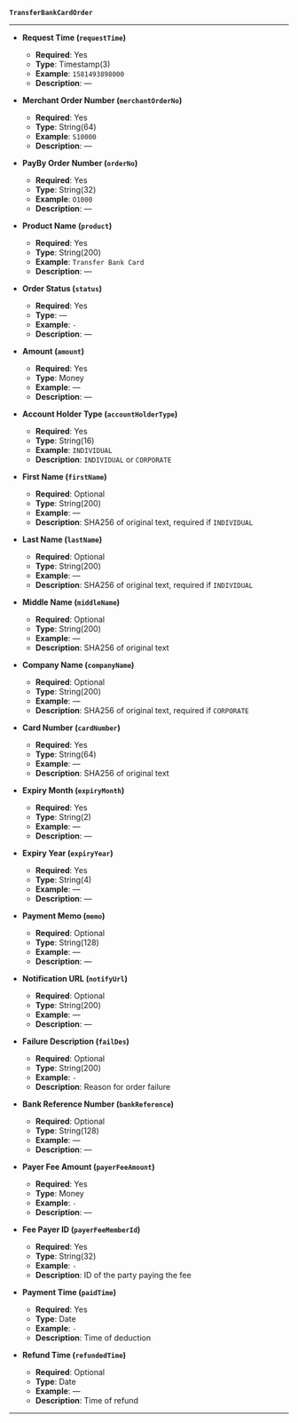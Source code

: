 **`TransferBankCardOrder`**

---

- **Request Time (`requestTime`)**  
  - **Required**: Yes  
  - **Type**: Timestamp(3)  
  - **Example**: `1581493898000`  
  - **Description**: —  

- **Merchant Order Number (`merchantOrderNo`)**  
  - **Required**: Yes  
  - **Type**: String(64)  
  - **Example**: `S10000`  
  - **Description**: —  

- **PayBy Order Number (`orderNo`)**  
  - **Required**: Yes  
  - **Type**: String(32)  
  - **Example**: `O1000`  
  - **Description**: —  

- **Product Name (`product`)**  
  - **Required**: Yes  
  - **Type**: String(200)  
  - **Example**: `Transfer Bank Card`  
  - **Description**: —  

- **Order Status (`status`)**  
  - **Required**: Yes  
  - **Type**: —  
  - **Example**: `-`  
  - **Description**: —  

- **Amount (`amount`)**  
  - **Required**: Yes  
  - **Type**: Money  
  - **Example**: —  
  - **Description**: —  

- **Account Holder Type (`accountHolderType`)**  
  - **Required**: Yes  
  - **Type**: String(16)  
  - **Example**: `INDIVIDUAL`  
  - **Description**: `INDIVIDUAL` or `CORPORATE`  

- **First Name (`firstName`)**  
  - **Required**: Optional  
  - **Type**: String(200)  
  - **Example**: —  
  - **Description**: SHA256 of original text, required if `INDIVIDUAL`  

- **Last Name (`lastName`)**  
  - **Required**: Optional  
  - **Type**: String(200)  
  - **Example**: —  
  - **Description**: SHA256 of original text, required if `INDIVIDUAL`  

- **Middle Name (`middleName`)**  
  - **Required**: Optional  
  - **Type**: String(200)  
  - **Example**: —  
  - **Description**: SHA256 of original text  

- **Company Name (`companyName`)**  
  - **Required**: Optional  
  - **Type**: String(200)  
  - **Example**: —  
  - **Description**: SHA256 of original text, required if `CORPORATE`  

- **Card Number (`cardNumber`)**  
  - **Required**: Yes  
  - **Type**: String(64)  
  - **Example**: —  
  - **Description**: SHA256 of original text  

- **Expiry Month (`expiryMonth`)**  
  - **Required**: Yes  
  - **Type**: String(2)  
  - **Example**: —  
  - **Description**: —  

- **Expiry Year (`expiryYear`)**  
  - **Required**: Yes  
  - **Type**: String(4)  
  - **Example**: —  
  - **Description**: —  

- **Payment Memo (`memo`)**  
  - **Required**: Optional  
  - **Type**: String(128)  
  - **Example**: —  
  - **Description**: —  

- **Notification URL (`notifyUrl`)**  
  - **Required**: Optional  
  - **Type**: String(200)  
  - **Example**: —  
  - **Description**: —  

- **Failure Description (`failDes`)**  
  - **Required**: Optional  
  - **Type**: String(200)  
  - **Example**: `-`  
  - **Description**: Reason for order failure  

- **Bank Reference Number (`bankReference`)**  
  - **Required**: Optional  
  - **Type**: String(128)  
  - **Example**: —  
  - **Description**: —  

- **Payer Fee Amount (`payerFeeAmount`)**  
  - **Required**: Yes  
  - **Type**: Money  
  - **Example**: `-`  
  - **Description**: —  

- **Fee Payer ID (`payerFeeMemberId`)**  
  - **Required**: Yes  
  - **Type**: String(32)  
  - **Example**: `-`  
  - **Description**: ID of the party paying the fee  

- **Payment Time (`paidTime`)**  
  - **Required**: Yes  
  - **Type**: Date  
  - **Example**: `-`  
  - **Description**: Time of deduction  

- **Refund Time (`refundedTime`)**  
  - **Required**: Optional  
  - **Type**: Date  
  - **Example**: —  
  - **Description**: Time of refund  

---
